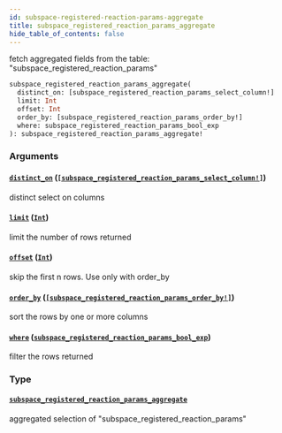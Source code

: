 ```yaml
---
id: subspace-registered-reaction-params-aggregate
title: subspace_registered_reaction_params_aggregate
hide_table_of_contents: false
---
```


fetch aggregated fields from the table: "subspace_registered_reaction_params"

```graphql
subspace_registered_reaction_params_aggregate(
  distinct_on: [subspace_registered_reaction_params_select_column!]
  limit: Int
  offset: Int
  order_by: [subspace_registered_reaction_params_order_by!]
  where: subspace_registered_reaction_params_bool_exp
): subspace_registered_reaction_params_aggregate!
```

### Arguments

#### [`distinct_on`](#) ([`[subspace_registered_reaction_params_select_column!]`](/07-graphql/enums/subspace-registered-reaction-params-select-column))

distinct select on columns

#### [`limit`](#) ([`Int`](/07-graphql/scalars/int))

limit the number of rows returned

#### [`offset`](#) ([`Int`](/07-graphql/scalars/int))

skip the first n rows. Use only with order_by

#### [`order_by`](#) ([`[subspace_registered_reaction_params_order_by!]`](/07-graphql/inputs/subspace-registered-reaction-params-order-by))

sort the rows by one or more columns

#### [`where`](#) ([`subspace_registered_reaction_params_bool_exp`](/07-graphql/inputs/subspace-registered-reaction-params-bool-exp))

filter the rows returned

### Type

#### [`subspace_registered_reaction_params_aggregate`](/07-graphql/objects/subspace-registered-reaction-params-aggregate)

aggregated selection of "subspace_registered_reaction_params"
